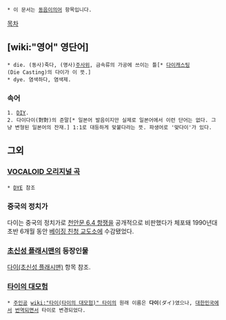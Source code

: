  * 이 문서는 [[동음이의어]] 항목입니다.

[[목차]]
== [wiki:"영어" 영단어] ==
 * die. (동사)죽다, (명사)[[주사위]], 금속류의 가공에 쓰이는 틀[* [[다이캐스팅]](Die Casting)의 다이가 이 뜻.]
 * dye. 염색하다, 염색제. 
=== 속어 ===
 1. [[DIY]].
 2. 다이다이(對對)의 준말[* 일본어 발음이지만 실제로 일본어에서 이런 단어는 없다. 그냥 변형된 일본어의 잔재.] 1:1로 대등하게 맞붙다라는 뜻. 파생어로 '맞다이'가 있다.

== 그외 ==
=== [[VOCALOID 오리지널 곡]] ===
 * [[DYE]] 참조

=== 중국의 정치가 ===
다이는 중국의 정치가로 [[천안문 6.4 항쟁]]을 공개적으로 비판했다가 체포돼 1990년대 초반 6개월 동안 [[베이징 친청 교도소]]에 수감됐었다.
=== [[초신성 플래시맨]]의 등장인물 ===
[[다이(초신성 플래시맨)]] 항목 참조.

=== [[타이의 대모험]] ===
 * [[주인공]] [[wiki:"타이(타이의 대모험)" 타이]]의 원래 이름은 '''다이'''(ダイ)였으나, [[대한민국]]에서 [[번역]]되면서 타이로 변경되었다.
